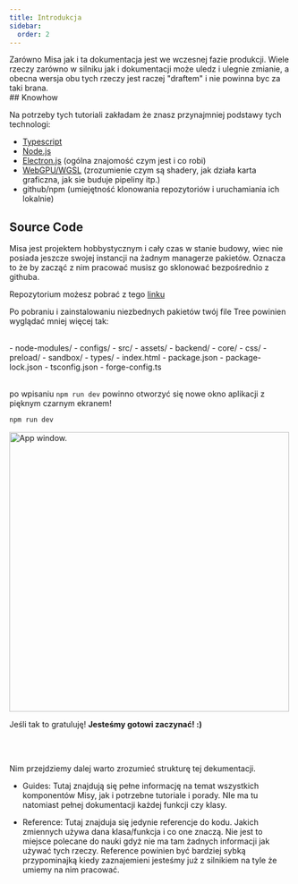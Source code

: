 ```yaml
---
title: Introdukcja
sidebar:
  order: 2
---
```



<Aside type="note">
  Zarówno Misa jak i ta dokumentacja jest we wczesnej fazie produkcji. Wiele
  rzeczy zarówno w silniku jak i dokumentacji może uledz i ulegnie zmianie, a
  obecna wersja obu tych rzeczy jest raczej "draftem" i nie powinna byc za taki
  brana.
</Aside>
## Knowhow

Na potrzeby tych tutoriali zakładam że znasz przynajmniej podstawy tych technologi:

- [Typescript](https://www.typescriptlang.org)
- [Node.js](https://nodejs.org/en)
- [Electron.js](https://www.electronjs.org) (ogólna znajomość czym jest i co robi)
- [WebGPU/WGSL](https://www.w3.org/TR/webgpu/) (zrozumienie czym są shadery, jak działa karta graficzna, jak sie buduje pipeliny itp.)
- github/npm (umiejętność klonowania repozytoriów i uruchamiania ich lokalnie)

## Source Code

Misa jest projektem hobbystycznym i cały czas w stanie budowy, wiec nie posiada jeszcze swojej instancji na żadnym managerze pakietów.
Oznacza to że by zacząć z nim pracować musisz go sklonować bezpośrednio z githuba.

Repozytorium możesz pobrać z tego [linku](https://github.com/Tolethrien/GameEngine-core/tree/dev)

Po pobraniu i zainstalowaniu niezbednych pakietów twój file Tree powinien wyglądać mniej więcej tak:

<br />

<FileTree>
- node-modules/
- configs/
- src/
  - assets/
  - backend/
  - core/
  - css/
  - preload/
  - sandbox/
  - types/
- index.html
- package.json
- package-lock.json
- tsconfig.json
- forge-config.ts

</FileTree>

<br />
<br />

po wpisaniu `npm run dev` powinno otworzyć się nowe okno aplikacji z pięknym czarnym
ekranem!

<Tabs>
  <TabItem label="Terminal">

```sh title="Starting App…"
npm run dev
```

  </TabItem>
  <TabItem label="Effect">
   <Image src={img} alt="App window." width="500" height="500" />
  </TabItem>
</Tabs>

<br />

Jeśli tak to gratuluję! **Jesteśmy gotowi zaczynać! :)**

<br />
<br />

<Aside type="tip" title="Struktura Docs">

Nim przejdziemy dalej warto zrozumieć strukturę tej dekumentacji.

- Guides: Tutaj znajdują się pełne informację na temat wszystkich komponentów Misy, jak i potrzebne tutoriale i porady. NIe ma tu natomiast pełnej dokumentacji każdej funkcji czy klasy.

- Reference: Tutaj znajduja się jedynie referencje do kodu. Jakich zmiennych używa dana klasa/funkcja i co one znaczą. Nie jest to miejsce polecane do nauki gdyż nie ma tam żadnych informacji jak używać tych rzeczy. Reference powinien być bardziej sybką przypominajką kiedy zaznajemieni jesteśmy już z silnikiem na tyle że umiemy na nim pracować.

</Aside>
